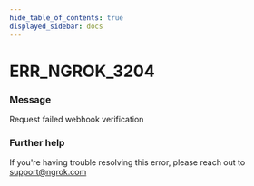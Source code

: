 ```yaml
---
hide_table_of_contents: true
displayed_sidebar: docs
---
```



# ERR_NGROK_3204

### Message

Request failed webhook verification

<ErrorDetails error="err_ngrok_3204" />

### Further help

If you're having trouble resolving this error, please reach out to [support@ngrok.com](mailto:support@ngrok.com?subject=Help%20with%20ERR_NGROK_3204)
